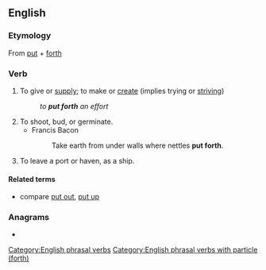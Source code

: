==English==

===Etymology===
From [[put]] + [[forth]]

===Verb===
{{en-verb|puts forth|putting forth|put forth}}

# To give or [[supply]]; to make or [[create]] (implies trying or [[strive|striving]])
#: ''to '''put forth''' an effort''
# To shoot, bud, or germinate.
#* Francis Bacon
#*: Take earth from under walls where nettles '''put forth'''.
# To leave a port or haven, as a ship.
#: {{rfquotek|Shakespeare}}

====Related terms====
* compare [[put out]], [[put up]]

===Anagrams===
* {{anagrams|en|forthput}}

[[Category:English phrasal verbs]]
[[Category:English phrasal verbs with particle (forth)]]
